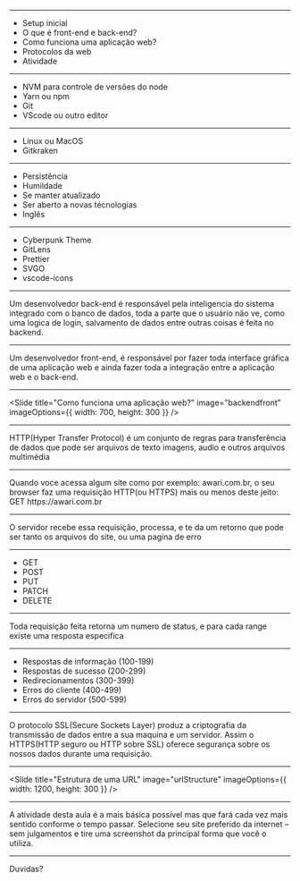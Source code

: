 

<Intro title="Introdução ao desenvolvimento web" image="introDev" />

---

<Slide title="O que vamos ver hoje?">
  <ul>
    <Appear>
      <li>Setup inicial</li>
      <li>O que é front-end e back-end?</li>
      <li>Como funciona uma aplicação web?</li>
      <li>Protocolos da web</li>
      <li>Atividade</li>
    </Appear>
  </ul>
</Slide>

---

<Slide title="Setup inicial">
  <ul>
    <li>NVM para controle de versões do node</li>
    <li>Yarn ou npm</li>
    <li>Git</li>
    <li>VScode ou outro editor</li>
  </ul>
</Slide>

---

<Slide title="Requisitos opcionais">
  <ul>
    <li>Linux ou MacOS</li>
    <li>Gitkraken</li>
  </ul>
</Slide>

---

<Slide title="Requisitos para ser um ótimo desenvolvedor">
  <ul>
    <Appear>
      <li>Persistência</li>
      <li>Humildade</li>
      <li>Se manter atualizado</li>
      <li>Ser aberto a novas técnologias</li>
      <li>Inglês</li>
    </Appear>
  </ul>
</Slide>

---

<Slide title="Extensões que eu uso no VSCode">
  <ul>
    <li>Cyberpunk Theme</li>
    <li>GitLens</li>
    <li>Prettier</li>
    <li>SVGO</li>
    <li>vscode-icons</li>
  </ul>
</Slide>

---

<Slide title="O que é back-end?">
  Um desenvolvedor back-end é responsável pela inteligencia do sistema integrado
  com o banco de dados, toda a parte que o usuário não ve, como uma logica de
  login, salvamento de dados entre outras coisas é feita no backend.
</Slide>

---

<Slide title="O que é front-end?">
  Um desenvolvedor front-end, é responsável por fazer toda interface gráfica de
  uma aplicação web e ainda fazer toda a integração entre a aplicação web e o
  back-end.
</Slide>

---

<Slide
  title="Como funciona uma aplicação web?"
  image="backendfront"
  imageOptions={{ width: 700, height: 300 }}
/>

---

<Slide title="O que é HTTP?">
  HTTP(Hyper Transfer Protocol) é um conjunto de regras para transferência de
  dados que pode ser arquivos de texto imagens, audio e outros arquivos
  multimédia
</Slide>

---

<Slide title="O que acontece quando eu acesso um site?">
  Quando voce acessa algum site como por exemplo: awari.com.br, o seu browser
  faz uma requisição HTTP(ou HTTPS) mais ou menos deste jeito: GET
  https://awari.com.br
</Slide>

---

<Slide title="O que acontece quando eu acesso um site?">
  O servidor recebe essa requisição, processa, e te da um retorno que pode ser
  tanto os arquivos do site, ou uma pagina de erro
</Slide>

---

<Slide title="Principais métodos HTTP">
  <ul>
    <Appear>
      <li>GET</li>
      <li>POST</li>
      <li>PUT</li>
      <li>PATCH</li>
      <li>DELETE</li>
    </Appear>
  </ul>
</Slide>

---

<Slide title="Códigos de status">
  Toda requisição feita retorna um numero de status, e para cada range existe
  uma resposta especifica
</Slide>

---

<Slide title="Códigos de status">
  <ul>
    <Appear>
      <li>Respostas de informação (100-199)</li>
      <li>Respostas de sucesso (200-299)</li>
      <li>Redirecionamentos (300-399)</li>
      <li>Erros do cliente (400-499)</li>
      <li>Erros do servidor (500-599)</li>
    </Appear>
  </ul>
</Slide>

---

<Slide title="Diferença entre HTTP e HTTPS">
  O protocolo SSL(Secure Sockets Layer) produz a criptografia da transmissão de
  dados entre a sua maquina e um servidor. Assim o HTTPS(HTTP seguro ou HTTP
  sobre SSL) oferece segurança sobre os nossos dados durante uma requisição.
</Slide>

---

<Slide
  title="Estrutura de uma URL"
  image="urlStructure"
  imageOptions={{ width: 1200, height: 300 }}
/>

---

<Slide title="Atividade">
  A atividade desta aula é a mais básica possível mas que fará cada vez mais
  sentido conforme o tempo passar. Selecione seu site preferido da internet –
  sem julgamentos e tire uma screenshot da principal forma que você o utiliza.
</Slide>

---

<Slide title="Isso é tudo pessoal!">Duvidas?</Slide>
